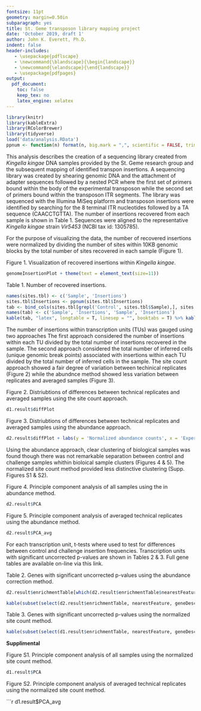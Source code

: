 ```yaml
---
fontsize: 11pt
geometry: margin=0.50in
subparagraph: yes
title: St. Geme transposon library mapping project
date: 'October 2019, draft 1'
author: John K. Everett, Ph.D.
indent: false
header-includes:
   - \usepackage{pdflscape}
   - \newcommand{\blandscape}{\begin{landscape}}
   - \newcommand{\elandscape}{\end{landscape}}
   - \usepackage{pdfpages}
output:
  pdf_document:
    toc: false
    keep_tex: no
    latex_engine: xelatex
---
```

```r
library(knitr)
library(kableExtra)
library(RColorBrewer)
library(tidyverse)
load('data/analysis.RData')
ppnum <- function(n) format(n, big.mark = ",", scientific = FALSE, trim = TRUE)
```

This analysis describes the creation of a sequencing library created from *Kingella kingae* DNA samples provided 
by the St. Geme research group and the subsequent mapping of identified transpon insertions. A sequencing library 
was created by shearing genomic DNA and the attachment of adapter sequences followed by a nested PCR 
where the first set of primers bound within the body of the experimental transposon while the second set 
of primers bound within the transposon ITR segments. The library was sequenced with the Illumina MiSeq 
platform and transposon insertions were identified by searching for the 8 terminal ITR nucleotides followed 
by a TA sequence (CAACCTGTTA). The number of insertions recovered from each sample is shown in Table 1. 
Sequences were aligned to the representative *Kingella kingae* strain *Vir5453* (NCBI tax id: 1305785).

For the purpose of visualizing the data, the number of recovered insertions were normalized by dividing the 
number of sites within 10KB genomic blocks by the total number of sites recovered in each sample (Figure 1).  

\vspace{0.5cm}

\small
Figure 1. Visualization of recovered insertions within *Kingella kingae*.  
\normalsize

\vspace{0.10cm}

```r
genomeInsertionPlot + theme(text = element_text(size=11))
```

\vspace{0.50cm}

\small
Table 1. Number of recovered insertions. 
\normalsize

```r
names(sites.tbl) <- c('Sample', 'Insertions')
sites.tbl$Insertions <- ppnum(sites.tbl$Insertions)
tab <- bind_cols(sites.tbl[grepl('Control', sites.tbl$Sample),], sites.tbl[grepl('Challenge', sites.tbl$Sample),])
names(tab) <- c('Sample', 'Insertions', 'Sample', 'Insertions')
kable(tab, "latex", longtable = T, linesep = "", booktabs = T) %>% kable_styling(position = "center", font_size = 10)
```

\newpage

The number of insertions within transcription units (TUs) was gauged using two approaches The first 
approach considered the number of insertions within each TU divided by the total number of insertions 
recovered in the sample. The second approach considered the total number of inferred cells 
(unique genomic break points) associated with insertions within each TU divided by the total number 
of inferred cells in the sample. The site count approach showed a fair degree of variation between techinical 
replicates (Figure 2) while the abundnce method showed less variation between replicates and averaged samples (Figure 3).  

\vspace{0.5cm}

\small
Figure 2. Distriubtions of differences between technical replicates and averaged samples using the site count approach. 
\normalsize

\vspace{0.10cm}

```r
d1.result$diffPlot
```

\vspace{1.2cm}

\small
Figure 3. Distriubtions of differences between technical replicates and averaged samples using the abundance approach. 
\normalsize

\vspace{0.10cm}

```r
d2.result$diffPlot + labs(y = 'Normalized abundance counts', x = 'Experiment')
```

\newpage

Using the abundance approach, clear clustering of biological samples was found though there was not remarkable separation 
between control and challenge samples whithin bioloical sample clusters (Figures 4 & 5). The normalized site count 
method provided less distinctive clustering (Supp. Figures S1 & S2).

\vspace{0.5cm}

\small
Figure 4. Principle component analysis of all samples using the in abundance method.
\normalsize

\vspace{0.10cm}

```r
d2.result$PCA
```

\vspace{1.2cm}

\small
Figure 5. Principle component analysis of averaged technical replicates using the abundance method.
\normalsize

\vspace{0.10cm}

```r
d2.result$PCA_avg
```

\newpage

For each transcription unit, t-tests where used to test for differences between control and challenge insertion frequencies. 
Transcription units with significant uncorrected p-values are shown in Tables 2 & 3. Full gene tables 
are available on-line via this link.

\vspace{1.0cm}

\small
Table 2. Genes with significant uncorrected p-values using the abundance correction method.
\normalsize

```r
d2.result$enrichmentTable[which(d2.result$enrichmentTable$nearestFeature == 'GeneID:34399865'),]$geneDesc <-  'glutamate–ammonia ligase]-adenylyl-L-tyrosine phosphorylase...'

kable(subset(select(d2.result$enrichmentTable, nearestFeature, geneDesc,  pVal, pVal.adj, higherInChallenge),  pVal <= 0.05), "latex", longtable = T, linesep = "", booktabs = T) %>% kable_styling(position = "left", font_size = 8)
```

\vspace{1.0cm}

\small
Table 3. Genes with significant uncorrected p-values using the normalized site count method.
\normalsize

```r
kable(subset(select(d1.result$enrichmentTable, nearestFeature, geneDesc,  pVal, pVal.adj,higherInChallenge),  pVal <= 0.05), "latex", longtable = T, linesep = "", booktabs = T) %>% kable_styling(position = "left", font_size = 8)
```

\newpage

**Supplimental**   


\small
Figure S1. Principle component analysis of all samples using the normalized site count method.
\normalsize

\vspace{0.10cm}

```r
d1.result$PCA
```

\vspace{1.2cm}

\small
Figure S2. Principle component analysis of averaged technical replicates using the normalized site count method.
\normalsize

\vspace{0.10cm}

```r
d1.result$PCA_avg



